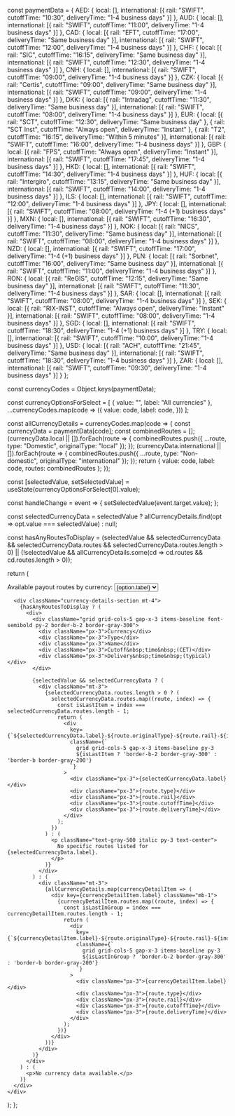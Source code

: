   const paymentData = {
    AED: {
      local: [],
      international: [{
        rail: "SWIFT",
        cutoffTime: "10:30",
        deliveryTime: "1-4 business days"
      }]
    },
    AUD: {
      local: [],
      international: [{
        rail: "SWIFT",
        cutoffTime: "11:00",
        deliveryTime: "1-4 business days"
      }]
    },
    CAD: {
      local: [{
        rail: "EFT",
        cutoffTime: "17:00",
        deliveryTime: "Same business day"
      }],
      international: [{
        rail: "SWIFT",
        cutoffTime: "12:00",
        deliveryTime: "1-4 business days"
      }]
    },
    CHF: {
      local: [{
        rail: "SIC",
        cutoffTime: "16:15",
        deliveryTime: "Same business day"
      }],
      international: [{
        rail: "SWIFT",
        cutoffTime: "12:30",
        deliveryTime: "1-4 business days"
      }]
    },
    CNH: {
      local: [],
      international: [{
        rail: "SWIFT",
        cutoffTime: "09:00",
        deliveryTime: "1-4 business days"
      }]
    },
    CZK: {
      local: [{
        rail: "Certis",
        cutoffTime: "09:00",
        deliveryTime: "Same business day"
      }],
      international: [{
        rail: "SWIFT",
        cutoffTime: "09:00",
        deliveryTime: "1-4 business days"
      }]
    },
    DKK: {
      local: [{
        rail: "Intradag",
        cutoffTime: "11:30",
        deliveryTime: "Same business day"
      }],
      international: [{
        rail: "SWIFT",
        cutoffTime: "08:00",
        deliveryTime: "1-4 business days"
      }]
    },
    EUR: {
      local: [{
        rail: "SCT",
        cutoffTime: "12:30",
        deliveryTime: "Same business day"
      }, {
        rail: "SCT Inst",
        cutoffTime: "Always open",
        deliveryTime: "Instant"
      }, {
        rail: "T2",
        cutoffTime: "16:15",
        deliveryTime: "Within 5 minutes"
      }],
      international: [{
        rail: "SWIFT",
        cutoffTime: "16:00",
        deliveryTime: "1-4 business days"
      }]
    },
    GBP: {
      local: [{
        rail: "FPS",
        cutoffTime: "Always open",
        deliveryTime: "Instant"
      }],
      international: [{
        rail: "SWIFT",
        cutoffTime: "17:45",
        deliveryTime: "1-4 business days"
      }]
    },
    HKD: {
      local: [],
      international: [{
        rail: "SWIFT",
        cutoffTime: "14:30",
        deliveryTime: "1-4 business days"
      }]
    },
    HUF: {
      local: [{
        rail: "Intergiro",
        cutoffTime: "13:15",
        deliveryTime: "Same business day"
      }],
      international: [{
        rail: "SWIFT",
        cutoffTime: "14:00",
        deliveryTime: "1-4 business days"
      }]
    },
    ILS: {
      local: [],
      international: [{
        rail: "SWIFT",
        cutoffTime: "12:00",
        deliveryTime: "1-4 business days"
      }]
    },
    JPY: {
      local: [],
      international: [{
        rail: "SWIFT",
        cutoffTime: "08:00",
        deliveryTime: "1-4 (+1) business days"
      }]
    },
    MXN: {
      local: [],
      international: [{
        rail: "SWIFT",
        cutoffTime: "16:30",
        deliveryTime: "1-4 business days"
      }]
    },
    NOK: {
      local: [{
        rail: "NICS",
        cutoffTime: "11:30",
        deliveryTime: "Same business day"
      }],
      international: [{
        rail: "SWIFT",
        cutoffTime: "08:00",
        deliveryTime: "1-4 business days"
      }]
    },
    NZD: {
      local: [],
      international: [{
        rail: "SWIFT",
        cutoffTime: "17:00",
        deliveryTime: "1-4 (+1) business days"
      }]
    },
    PLN: {
      local: [{
        rail: "Sorbnet",
        cutoffTime: "16:00",
        deliveryTime: "Same business day"
      }],
      international: [{
        rail: "SWIFT",
        cutoffTime: "11:00",
        deliveryTime: "1-4 business days"
      }]
    },
    RON: {
      local: [{
        rail: "ReGIS",
        cutoffTime: "12:15",
        deliveryTime: "Same business day"
      }],
      international: [{
        rail: "SWIFT",
        cutoffTime: "11:30",
        deliveryTime: "1-4 business days"
      }]
    },
    SAR: {
      local: [],
      international: [{
        rail: "SWIFT",
        cutoffTime: "08:00",
        deliveryTime: "1-4 business days"
      }]
    },
    SEK: {
      local: [{
        rail: "RIX-INST",
        cutoffTime: "Always open",
        deliveryTime: "Instant"
      }],
      international: [{
        rail: "SWIFT",
        cutoffTime: "08:00",
        deliveryTime: "1-4 business days"
      }]
    },
    SGD: {
      local: [],
      international: [{
        rail: "SWIFT",
        cutoffTime: "18:30",
        deliveryTime: "1-4 (+1) business days"
      }]
    },
    TRY: {
      local: [],
      international: [{
        rail: "SWIFT",
        cutoffTime: "10:00",
        deliveryTime: "1-4 business days"
      }]
    },
    USD: {
      local: [{
        rail: "ACH",
        cutoffTime: "21:45",
        deliveryTime: "Same business day"
      }],
      international: [{
        rail: "SWIFT",
        cutoffTime: "18:30",
        deliveryTime: "1-4 business days"
      }]
    },
    ZAR: {
      local: [],
      international: [{
        rail: "SWIFT",
        cutoffTime: "09:30",
        deliveryTime: "1-4 business days"
      }]
    }
  };

  const currencyCodes = Object.keys(paymentData);

  const currencyOptionsForSelect = [
    { value: "", label: "All currencies" },
    ...currencyCodes.map(code => ({
      value: code,
      label: code,
    }))
  ];

  const allCurrencyDetails = currencyCodes.map(code => {
    const currencyData = paymentData[code];
    const combinedRoutes = [];
    (currencyData.local || []).forEach(route => {
      combinedRoutes.push({ ...route, type: "Domestic", originalType: "local" });
    });
    (currencyData.international || []).forEach(route => {
      combinedRoutes.push({ ...route, type: "Non-domestic", originalType: "international" });
    });
    return {
      value: code,
      label: code,
      routes: combinedRoutes
    };
  });

  const [selectedValue, setSelectedValue] = useState(currencyOptionsForSelect[0].value);

  const handleChange = event => {
    setSelectedValue(event.target.value);
  };

  const selectedCurrencyData = selectedValue ? allCurrencyDetails.find(opt => opt.value === selectedValue) : null;

  const hasAnyRoutesToDisplay = (selectedValue && selectedCurrencyData && selectedCurrencyData.routes && selectedCurrencyData.routes.length > 0) ||
    (!selectedValue && allCurrencyDetails.some(cd => cd.routes && cd.routes.length > 0));

  return (
    <div className="currency-dropdown-container w-full">
      <label htmlFor="currency-routes-list" className="currency-dropdown-label">
        Available payout routes by currency:
      </label>
      <select
        id="currency-routes-list"
        value={selectedValue}
        onChange={handleChange}
        className="currency-dropdown-select"
      >
        {currencyOptionsForSelect.map(option => (
          <option key={option.value} value={option.value}>
            {option.label}
          </option>
        ))}
      </select>

      <div className="currency-details-section mt-4">
        {hasAnyRoutesToDisplay ? (
          <div>
            <div className="grid grid-cols-5 gap-x-3 items-baseline font-semibold py-2 border-b-2 border-gray-300">
              <div className="px-3">Currency</div>
              <div className="px-3">Type</div>
              <div className="px-3">Name</div>
              <div className="px-3">Cutoff&nbsp;time&nbsp;(CET)</div>
              <div className="px-3">Delivery&nbsp;time&nbsp;(typical)</div>
            </div>

            {selectedValue && selectedCurrencyData ? (
              <div className="mt-3">
                {selectedCurrencyData.routes.length > 0 ? (
                  selectedCurrencyData.routes.map((route, index) => {
                    const isLastItem = index === selectedCurrencyData.routes.length - 1;
                    return (
                      <div
                        key={`${selectedCurrencyData.label}-${route.originalType}-${route.rail}-${index}`}
                        className={`
                          grid grid-cols-5 gap-x-3 items-baseline py-3
                          ${isLastItem ? 'border-b-2 border-gray-300' : 'border-b border-gray-200'}
                        `}
                      >
                        <div className="px-3">{selectedCurrencyData.label}</div>
                        <div className="px-3">{route.type}</div>
                        <div className="px-3">{route.rail}</div>
                        <div className="px-3">{route.cutoffTime}</div>
                        <div className="px-3">{route.deliveryTime}</div>
                      </div>
                    );
                  })
                ) : (
                  <p className="text-gray-500 italic py-3 text-center">
                    No specific routes listed for {selectedCurrencyData.label}.
                  </p>
                )}
              </div>
            ) : (
              <div className="mt-3">
                {allCurrencyDetails.map(currencyDetailItem => (
                  <div key={currencyDetailItem.label} className="mb-1">
                    {currencyDetailItem.routes.map((route, index) => {
                      const isLastInGroup = index === currencyDetailItem.routes.length - 1;
                      return (
                        <div
                          key={`${currencyDetailItem.label}-${route.originalType}-${route.rail}-${index}`}
                          className={`
                            grid grid-cols-5 gap-x-3 items-baseline py-3
                            ${isLastInGroup ? 'border-b-2 border-gray-300' : 'border-b border-gray-200'}
                          `}
                        >
                          <div className="px-3">{currencyDetailItem.label}</div>
                          <div className="px-3">{route.type}</div>
                          <div className="px-3">{route.rail}</div>
                          <div className="px-3">{route.cutoffTime}</div>
                          <div className="px-3">{route.deliveryTime}</div>
                        </div>
                      );
                    })}
                  </div>
                ))}
              </div>
            )}
          </div>
        ) : (
          <p>No currency data available.</p>
        )}
      </div>
    </div>
  );
};
